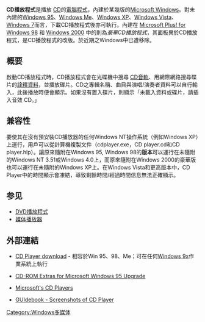 {{NoteTA|G1=IT}}
{{Infobox Windows component
| name               = CD 播放程式
| logo               =
| screenshot         =
| caption            =
| type               = [[媒體播放器|媒體播放器]]
| included_with      = [[Windows_98|Windows 98]]<br />[[Windows_NT_3.51|Windows NT 3.51]]<br />[[Windows_NT_4.0|Windows NT 4.0]]<br />[[Windows_2000|Windows 2000]] (為豪華 CD 播放程式)
| also_available_for = [[Windows_95|Windows 95]]<br />[[Windows_Me|Windows Me]]<br />[[Windows_XP|Windows XP]]<br />[[Windows_Vista|Windows Vista]]<br />[[Windows_7|Windows 7]]
| replaces           = 
| replaced_by        = [[Windows_Media_Player|Windows Media Player]]
| related_components = [[DVD_Player_(Windows)|DVD Player]]<br />[[Media_Player_(Microsoft)|Media Player]]
| support_status     = 終止
}}

'''CD播放程式'''是播放 [[CD|CD]]的[[電腦程式|電腦程式]]，內建於某幾版的[[Microsoft_Windows|Microsoft Windows]]。對未內建的[[Windows_95|Windows 95]]、[[Windows_Me|Windows Me]]、[[Windows_XP|Windows XP]]、[[Windows_Vista|Windows Vista]]、[[Windows_7|Windows 7]]而言，下載CD播放程式後亦可執行。內建在 [[Microsoft_Plus!#Microsoft_Plus!_98|Microsoft Plus! for Windows 98]] 和 [[Windows_2000|Windows 2000]] 中的則為''豪華CD播放程式''，其面板異於CD播放程式，是CD播放程式的改版。於近期之Windows中已遭移除。

== 概要 ==
啟動CD播放程式時，CD播放程式會在光碟機中搜尋 [[CD音軌|CD音軌]]、用網際網路搜尋碟片的[[元數據|詮釋資料]]，並播放碟片。CD之專輯名稱、曲目與演唱/演奏者資料可以自行輸入，此後播放時便會顯示。如果沒有置入碟片，則顯示「未載入資料或碟片，請插入音效 CD。」

== 兼容性 ==
要使其在沒有預安裝CD播放器的任何Windows NT操作系統（例如Windows XP）上運行，用戶可以從計算機複製文件（cdplayer.exe，CD player.cd和CD player.hlp）。讓原來隨附在Windows 95, Windows 98的'''版本'''可以運行在未隨附的Windows NT 3.51或Windows 4.0上，而原來隨附在Windows 2000的豪華版也可以運行在未隨附的Windows XP上。在Windows Vista和更高版本中，CD Player中的時間顯示會凍結，導致剩餘時間/經過時間信息無法正確顯示。

== 参见 ==
*[[DVD播放程式|DVD播放程式]]
*[[媒体播放器(Microsoft)|媒体播放器]]

== 外部連結 ==
*{{en}}[https://web.archive.org/web/20111218061343/http://download.microsoft.com/download/win95upg/cdrom_b/1/w95/en-us/cdply.exe CD Player download] - 相容於Win 95、98、Me；可在任何[[Windows_9x|Windows 9x]]作業系統上執行
*[https://web.archive.org/web/20110718185035/http://support.microsoft.com/kb/135315 CD-ROM Extras for Microsoft Windows 95 Upgrade]
*{{en}}[https://web.archive.org/web/20090708061708/http://www.threetix.net/articles/0008.html Microsoft's CD Players]
*{{en}}[http://www.guidebookgallery.org/screenshots/cdplayer GUIdebook - Screenshots of CD Player]{{Wayback|url=http://www.guidebookgallery.org/screenshots/cdplayer |date=20100901030310 }}

{{windows-stub}}

{{Windows Components}}
{{Media player (application software)}}

[[Category:Windows多媒体|Category:Windows多媒体]]